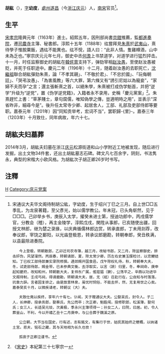 '''胡紘'''（{{bd|1137年||1203年||catIdx=H胡}}），[[表字|字]]'''幼度'''，[[處州|處州]][[遂昌|遂昌]]（今[[浙江|浙江]][[庆元|庆元]]）人，[[南宋|南宋]]官员<ref>宋通议大夫华文阁待制胡公紘，字幼度，生于绍兴丁巳之三月。自上世□□五季乱，为龙泉著籍，至父彥光，始以儒学教公。年未冠，已头角崭然，见于□□□。己卯举乡书，庚辰入太学，擢癸未进士第，授迪功郎中，丙戌儒学官，分教会（稽），再主金陵学，淳熙戊戌，関陞从事郎，已亥随使出疆，回授文林郎，继为楚之录掾，以庆典循儒林郎边赏，转承直郎，丁未用剡荐，改奉议郎，宰饶之鄱阳，以光庙登极恩，转承议郎磨勘，转朝奉郎，癸丑秩满，以县最除进奏院。

    今上登极，转朝散郎，乙卯迁司农寺簿，越三月，改秘书郎，又二月，除监察御史，排击奸伪，风望凜然。丙辰春，转朝请郎，夏，除太常少卿，历左右史兼玉牒检讨，以忠鯁结知。丁已权工部侍郎兼实录院修撰。遇郊赐开国食邑，戊午除权礼侍，秋，转朝奉大夫，冬，试吏部侍郎，赐金带，已未参典文衡，去浮取实，以言（譣）归里，冬，奉祠命，庚申起知夔府，改知和州，转朝散大夫，复帅东广属，傜寇猖（獗），公荡平之，辛酉以功进华文阁待制，壬戌丐祠，得请磨勘，转朝请大夫，居，无（祗）召赴行在，公自知与时落落，抗章力辞。言者因复排之，由是放意林泉，虽忧时悯俗，不能去怀，然，无复用世之心矣。嘉泰癸亥十月，以微疾请老，转朝议（大）夫。

    夫致仕竟以疾终，享年六十有七。讣闻，天子赠通议大夫。公娶吴氏，封令人。子二人，长绅卿，授承务郎，娶蔡氏，先公而卒；次正卿，魁銓闱，授修职郎，松溪簿，娶何氏；女三人，长适吴元琰，次黃极，季永兴主簿项得一；孙女二人，曰院，曰居。初，令人葬釜山，不利，今以开禧乙丑十二月庚申，与公合葬于魏溪之原。

    公立朝，大节当在国史，行有述，志有銘文，有集行于世，姑抚其始终之梗概，以纳诸土宮。悲夫，铭石之藏，其与天地相为长久也欤！

    孤哀子正卿泣谨书。</ref>。
==生平==
[[宋孝宗|宋孝宗]]隆興元年（1163年）進士。紹熙五年，因刑部尚書[[京鏜|京鏜]]推薦，監[[都進奏院|都進奏院]]，遷[[司農寺|司農寺]]主簿、秘書郎。淳熙十五年（1188年）纮嘗拜見[[朱熹|朱熹]]於[[武夷山|武夷山]]，熹待學子惟脫粟飯，遇纮不能異也。纮不悅，語人曰：“此非人情。隻雞樽酒，山中未為乏也。”寧宗庆元元年七月，御史中丞[[何澹|何澹]]上书禁道学，对道学进行猛烈抨击。十一月，时任监察御史的胡紘在[[韓侂胄|韓侂胄]]支持下，弹劾宰相[[赵汝愚|赵汝愚]]，至使赵汝愚被贬，并死于任职途中。慶元二年（1196年）十二月，随着赵汝愚的去职死亡，[[沈繼祖|沈繼祖]]聯合胡紘彈劾朱熹，論「不孝其親」、「不敬於君」、「不忠於國」、「玩侮朝廷」、「哭弔汝愚」、「為害風教」等六大罪，第六條又有“誘引尼姑以為寵妾”，“家婦不夫而孕”之言；還主張斬熹之首，以絕朱學，朱熹被打成伪学魁首，并把“逆学”升级为“逆党”，置《伪学逆党籍》，入籍者永不录用，史稱「慶元黨案」<ref>《[[宋史|宋史]]》本紀第三十七寧宗一</ref>。朱熹趕忙上書：“草茅賤士，章句腐儒，唯知偽學之傳，豈適明時之用”，並表示“深省昨非，細尋今是”。後升任太常寺少卿、起居舍人，工部、礼部及吏部侍郎等要职。嘉泰元年（1201年）因“同知贡举考，宏词不当”，罢职歸-{里}-。嘉泰三年（1203年）十月致仕，同年病故，年六十七。

==胡紘夫妇墓葬==
2014年3月，胡紘夫妇墓在浙江[[庆元|庆元]]松源街道和山小学附近工地被发现，随后进行发掘，出土文物34件套，还出土胡紘墓志石碑。碑文凡七百余字，阴刻，书法隽永，典型的宋楷大小欧风格。为胡紘次子胡正卿26岁时书写。

==注釋==
<div class="references-small">
<references />
</div>

[[Category:宋朝政治人物|H]]
[[Category:庆元党案|Category:庆元党案]]